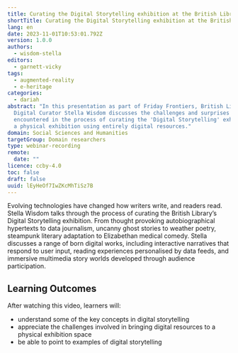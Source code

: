 ```yaml
---
title: Curating the Digital Storytelling exhibition at the British Library
shortTitle: Curating the Digital Storytelling exhibition at the British Library
lang: en
date: 2023-11-01T10:53:01.792Z
version: 1.0.0
authors:
  - wisdom-stella
editors:
  - garnett-vicky
tags:
  - augmented-reality
  - e-heritage
categories:
  - dariah
abstract: "In this presentation as part of Friday Frontiers, British Library
  Digital Curator Stella Wisdom discusses the challenges and surprises
  encountered in the process of curating the 'Digital Storytelling' exhibition:
  a physical exhibition using entirely digital resources."
domain: Social Sciences and Humanities
targetGroup: Domain researchers
type: webinar-recording
remote:
  date: ""
licence: ccby-4.0
toc: false
draft: false
uuid: lEyHeOf7IwZKcMhTiSz7B
---
```

Evolving technologies have changed how writers write, and readers read. Stella Wisdom talks through t﻿he process of curating the British Library’s Digital Storytelling exhibition. From thought provoking autobiographical hypertexts to data journalism, uncanny ghost stories to weather poetry, steampunk literary adaptation to Elizabethan medical comedy. Stella discusses a range of born digital works, including interactive narratives that respond to user input, reading experiences personalised by data feeds, and immersive multimedia story worlds developed through audience participation.

## L﻿earning Outcomes

A﻿fter watching this video, learners will:

- understand some of the key concepts in digital storytelling
- appreciate the challenges involved in bringing digital resources to a physical exhibition space
- b﻿e able to point to examples of digital storytelling

<VideoCard provider="youtube" id="Jox-eWVMF2I" title="Curating the Digital Storytelling exhibition at the British Library" subtitle="Click here to view" image="images/stella-wisdom-thumbnail.png" />
